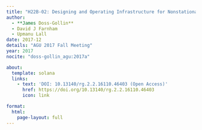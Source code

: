 ```yaml
---
title: "H22B-02: Designing and Operating Infrastructure for Nonstationary Flood Risk Management"
author:
  - **James Doss-Gollin**
  - David J Farnham
  - Upmanu Lall
date: 2017-12
details: "AGU 2017 Fall Meeting"
year: 2017
nocite: "doss-gollin_agu:2017a"

about:
  template: solana
  links:
    - text: 'DOI: 10.13140/rg.2.2.16110.46403 (Open Access)'
      href: https://doi.org/10.13140/rg.2.2.16110.46403
      icon: link

format:
  html:
    page-layout: full
---
```


:::{#bibliography}
:::